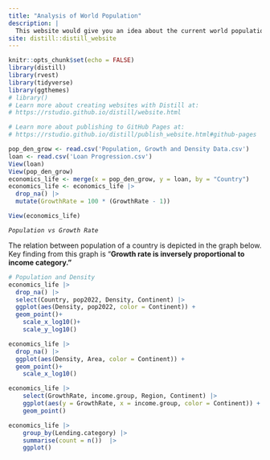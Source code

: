 ```yaml
---
title: "Analysis of World Population"
description: |
  This website would give you an idea about the current world population and different indices based upon population.
site: distill::distill_website
---
```


```r
knitr::opts_chunk$set(echo = FALSE)
library(distill)
library(rvest)
library(tidyverse)
library(ggthemes)
# library()
# Learn more about creating websites with Distill at:
# https://rstudio.github.io/distill/website.html

# Learn more about publishing to GitHub Pages at:
# https://rstudio.github.io/distill/publish_website.html#github-pages

pop_den_grow <- read.csv('Population, Growth and Density Data.csv')
loan <- read.csv('Loan Progression.csv')
View(loan)
View(pop_den_grow)
economics_life <- merge(x = pop_den_grow, y = loan, by = "Country")
economics_life <- economics_life |>
  drop_na() |>
  mutate(GrowthRate = 100 * (GrowthRate - 1))

View(economics_life)
```

*`Population vs Growth Rate`*

The relation between population of a country is depicted in the graph below. Key finding from this graph is "**Growth rate is inversely proportional to income category."**

```r

# Population and Density
economics_life |>
  drop_na() |>
  select(Country, pop2022, Density, Continent) |>
  ggplot(aes(Density, pop2022, color = Continent)) +
  geom_point()+
    scale_x_log10()+
    scale_y_log10()

```

```r
economics_life |>
  drop_na() |>
  ggplot(aes(Density, Area, color = Continent)) +
  geom_point()+
    scale_x_log10()

```

```r
economics_life |>
    select(GrowthRate, income.group, Region, Continent) |>
    ggplot(aes(y = GrowthRate, x = income.group, color = Continent)) +
    geom_point()
```

```r
economics_life |>
    group_by(Lending.category) |>
    summarise(count = n())  |>
    ggplot()
```